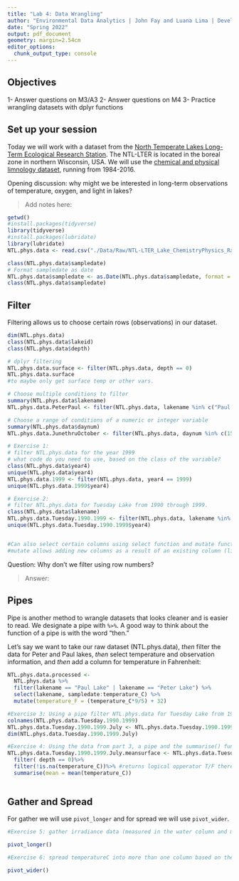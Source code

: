 ```yaml
---
title: "Lab 4: Data Wrangling"
author: "Environmental Data Analytics | John Fay and Luana Lima | Developed by Kateri Salk"
date: "Spring 2022"
output: pdf_document
geometry: margin=2.54cm
editor_options: 
  chunk_output_type: console
---
```


## Objectives
1- Answer questions on M3/A3
2- Answer questions on M4
3- Practice wrangling datasets with dplyr functions

## Set up your session

Today we will work with a dataset from the [North Temperate Lakes Long-Term Ecological Research Station](https://lter.limnology.wisc.edu/about/overview). The NTL-LTER is located in the boreal zone in northern Wisconsin, USA. We will use the [chemical and physical limnology dataset](https://lter.limnology.wisc.edu/content/cascade-project-north-temperate-lakes-lter-core-data-physical-and-chemical-limnology-1984), running from 1984-2016. 

Opening discussion: why might we be interested in long-term observations of temperature, oxygen, and light in lakes?

> Add notes here: 

```r
getwd()
#install.packages(tidyverse)
library(tidyverse)
#install.packages(lubridate)
library(lubridate)
NTL.phys.data <- read.csv("./Data/Raw/NTL-LTER_Lake_ChemistryPhysics_Raw.csv", stringsAsFactors = TRUE)

class(NTL.phys.data$sampledate)
# Format sampledate as date
NTL.phys.data$sampledate <- as.Date(NTL.phys.data$sampledate, format = "%m/%d/%y")
class(NTL.phys.data$sampledate)
```


## Filter

Filtering allows us to choose certain rows (observations) in our dataset.

```r
dim(NTL.phys.data)
class(NTL.phys.data$lakeid)
class(NTL.phys.data$depth)

# dplyr filtering
NTL.phys.data.surface <- filter(NTL.phys.data, depth == 0)
NTL.phys.data.surface
#to maybe only get surface temp or other vars. 

# Choose multiple conditions to filter
summary(NTL.phys.data$lakename)
NTL.phys.data.PeterPaul <- filter(NTL.phys.data, lakename %in% c("Paul Lake", "Peter Lake"))

# Choose a range of conditions of a numeric or integer variable
summary(NTL.phys.data$daynum)
NTL.phys.data.JunethruOctober <- filter(NTL.phys.data, daynum %in% c(152:304))

# Exercise 1: 
# filter NTL.phys.data for the year 1999
# what code do you need to use, based on the class of the variable?
class(NTL.phys.data$year4)
unique(NTL.phys.data$year4)
NTL.phys.data.1999 <- filter(NTL.phys.data, year4 == 1999)
unique(NTL.phys.data.1999$year4)

# Exercise 2: 
# filter NTL.phys.data for Tuesday Lake from 1990 through 1999.
class(NTL.phys.data$lakename)
NTL.phys.data.Tuesday.1990.1999 <- filter(NTL.phys.data, lakename %in% ("Tuesday Lake"), year4 %in% c(1990:1999))
unique(NTL.phys.data.Tuesday.1990.1999$year4)


#Can also select certain columns using select function and mutate function 
#mutate allows adding new columns as a result of an existing column (like a conversion of temp from F to C )
```
Question: Why don't we filter using row numbers?

> Answer: 

## Pipes

Pipe is another method to wrangle datasets that looks cleaner and is easier to read.  We designate a pipe with `%>%`. A good way to think about the function of a pipe is with the word "then." 

Let's say we want to take our raw dataset (NTL.phys.data), *then* filter the data for Peter and Paul lakes, *then* select temperature and observation information, and *then* add a column for temperature in Fahrenheit: 

```r
NTL.phys.data.processed <- 
  NTL.phys.data %>%
  filter(lakename == "Paul Lake" | lakename == "Peter Lake") %>%
  select(lakename, sampledate:temperature_C) %>%
  mutate(temperature_F = (temperature_C*9/5) + 32)

#Exercise 3: Using a pipe filter NTL.phys.data for Tuesday Lake from 1990 through 1999 only for July 
colnames(NTL.phys.data.Tuesday.1990.1999)
NTL.phys.data.Tuesday.1990.1999.July <- NTL.phys.data.Tuesday.1990.1999 %>% filter(month(sampledate)== 7)  
dim(NTL.phys.data.Tuesday.1990.1999.July)

#Exercise 4: Using the data from part 3, a pipe and the summarise() function find the mean surface temperature (hints: you will need to add another filter for depth==0). Make sure you eliminate NAs before computing the means
NTL.phys.data.Tuesday.1990.1999.July.meansurface <- NTL.phys.data.Tuesday.1990.1999.July %>% 
  filter( depth == 0)%>%
  filter(!is.na(temperature_C))%>% #returns logical opperator T/F therefore the ! makes it all obs that are not NA thats what we are taking 
  summarise(mean = mean(temperature_C))
  
```

## Gather and Spread

For gather we will use `pivot_longer` and for spread we will use `pivot_wider`.

```r
#Exercise 5: gather irradiance data (measured in the water column and measured on the deck of the sampling boat) into one column using pivot_longer

pivot_longer()

#Exercise 6: spread temperatureC into more than one column based on the depth

pivot_wider()

```


